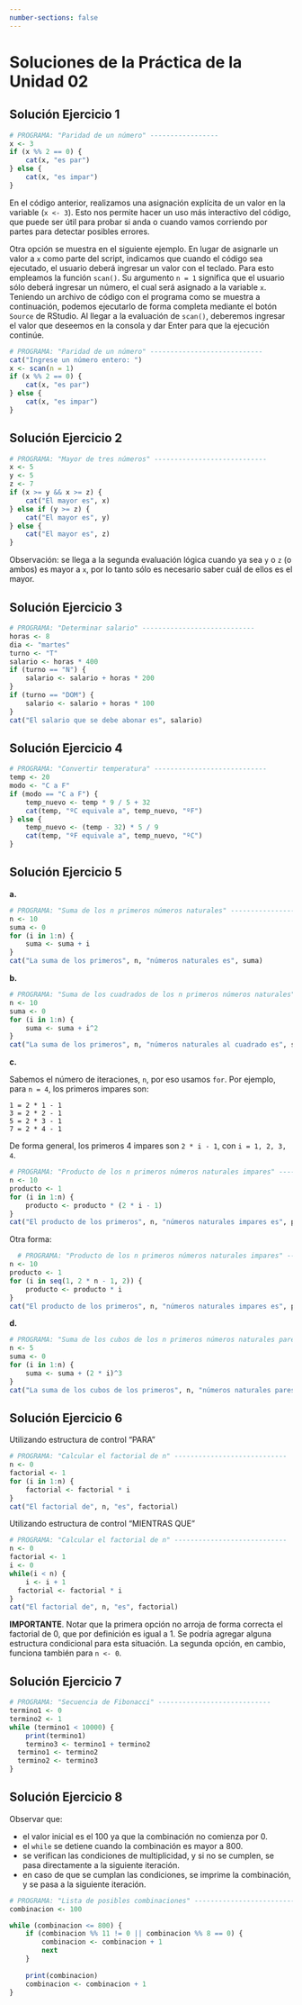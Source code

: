 ```yaml
---
number-sections: false
---
```


```{=latex}
\thispagestyle{primerapagina}
```

# Soluciones de la Práctica de la Unidad 02

## Solución Ejercicio 1

```r
# PROGRAMA: "Paridad de un número" -----------------
x <- 3
if (x %% 2 == 0) {
	cat(x, "es par")
} else {
	cat(x, "es impar")
}
```

En el código anterior, realizamos una asignación explícita de un valor en la variable (`x <- 3`). Esto nos permite hacer un uso más interactivo del código, que puede ser útil para probar si anda o cuando vamos corriendo por partes para detectar posibles errores. 

Otra opción se muestra en el siguiente ejemplo. En lugar de asignarle un valor a `x` como parte del script, indicamos que cuando el código sea ejecutado, el usuario deberá ingresar un valor con el teclado. Para esto empleamos la función `scan()`. Su argumento `n = 1` significa que el usuario sólo deberá ingresar un número, el cual será asignado a la variable `x`. Teniendo un archivo de código con el programa como se muestra a continuación, podemos ejecutarlo de forma completa mediante el botón `Source` de RStudio. Al llegar a la evaluación de `scan()`, deberemos ingresar el valor que deseemos en la consola y dar Enter para que la ejecución continúe.

```r
# PROGRAMA: "Paridad de un número" ----------------------------
cat("Ingrese un número entero: ")
x <- scan(n = 1)
if (x %% 2 == 0) {
	cat(x, "es par")
} else {
	cat(x, "es impar")
}
```


## Solución Ejercicio 2


```r
# PROGRAMA: "Mayor de tres números" ----------------------------
x <- 5
y <- 5
z <- 7
if (x >= y && x >= z) {
	cat("El mayor es", x)
} else if (y >= z) {
	cat("El mayor es", y)
} else {
	cat("El mayor es", z)
}
```

Observación: se llega a la segunda evaluación lógica cuando ya sea `y` o `z` (o ambos) es mayor a `x`, por lo tanto sólo es necesario saber cuál de ellos es el mayor.


## Solución Ejercicio 3


```r
# PROGRAMA: "Determinar salario" ----------------------------
horas <- 8
dia <- "martes"
turno <- "T"
salario <- horas * 400
if (turno == "N") {
	salario <- salario + horas * 200
}
if (turno == "DOM") {
	salario <- salario + horas * 100
}
cat("El salario que se debe abonar es", salario)
```


## Solución Ejercicio 4


```r
# PROGRAMA: "Convertir temperatura" ----------------------------
temp <- 20
modo <- "C a F"
if (modo == "C a F") {
	temp_nuevo <- temp * 9 / 5 + 32
	cat(temp, "ºC equivale a", temp_nuevo, "ºF")
} else {
	temp_nuevo <- (temp - 32) * 5 / 9
	cat(temp, "ºF equivale a", temp_nuevo, "ºC")
}
```


## Solución Ejercicio 5

**a.** 

```r
# PROGRAMA: "Suma de los n primeros números naturales" ---------------------
n <- 10
suma <- 0
for (i in 1:n) {
	suma <- suma + i
}
cat("La suma de los primeros", n, "números naturales es", suma)
```

**b.** 

```r
# PROGRAMA: "Suma de los cuadrados de los n primeros números naturales" -----
n <- 10
suma <- 0
for (i in 1:n) {
	suma <- suma + i^2
}
cat("La suma de los primeros", n, "números naturales al cuadrado es", suma)
```

**c.** 

Sabemos el número de iteraciones, `n`, por eso usamos `for`. Por ejemplo, para `n = 4`, los primeros impares son:
  
```
1 = 2 * 1 - 1
3 = 2 * 2 - 1
5 = 2 * 3 - 1
7 = 2 * 4 - 1
```

De forma general, los primeros 4 impares son `2 * i - 1`, con `i = 1, 2, 3, 4`.
  
```r
# PROGRAMA: "Producto de los n primeros números naturales impares" ----------
n <- 10
producto <- 1
for (i in 1:n) {
	producto <- producto * (2 * i - 1)
}
cat("El producto de los primeros", n, "números naturales impares es", producto)
```

Otra forma:

```r
  # PROGRAMA: "Producto de los n primeros números naturales impares" ----------
n <- 10
producto <- 1
for (i in seq(1, 2 * n - 1, 2)) {
	producto <- producto * i
}
cat("El producto de los primeros", n, "números naturales impares es", producto)
```

**d.** 

```r
# PROGRAMA: "Suma de los cubos de los n primeros números naturales pares"
n <- 5
suma <- 0
for (i in 1:n) {
	suma <- suma + (2 * i)^3
}
cat("La suma de los cubos de los primeros", n, "números naturales pares es", suma)
```


## Solución Ejercicio 6

Utilizando estructura de control "PARA" 

```r
# PROGRAMA: "Calcular el factorial de n" ----------------------------
n <- 0
factorial <- 1
for (i in 1:n) {
	factorial <- factorial * i
}
cat("El factorial de", n, "es", factorial)
```

Utilizando estructura de control "MIENTRAS QUE" 

```r
# PROGRAMA: "Calcular el factorial de n" ----------------------------
n <- 0
factorial <- 1
i <- 0
while(i < n) {
	i <- i + 1
  factorial <- factorial * i
}
cat("El factorial de", n, "es", factorial)
```

**IMPORTANTE**. Notar que la primera opción no arroja de forma correcta el factorial de 0, que por definición es igual a 1. Se podría agregar alguna estructura condicional para esta situación. La segunda opción, en cambio, funciona también para `n <- 0`.

## Solución Ejercicio 7

```r
# PROGRAMA: "Secuencia de Fibonacci" ----------------------------
termino1 <- 0
termino2 <- 1
while (termino1 < 10000) {
	print(termino1)
	termino3 <- termino1 + termino2
  termino1 <- termino2
  termino2 <- termino3
}
```


<!-- ## Solución Ejercicio 8 -->

<!-- **Intentos ilimitados** -->

<!-- Para la codificación en R de este problema, usamos nuevamente la sentencia `scan()` mencionada en el Problema 1. En esta oportunidad, debemos incorpar el argumento `what = ` seguido por comillas vacías para indicar que el valor que será leído es de tipo caracter (la contraseña). También usamos el argumento `quiet = TRUE` para que no se imprima el mensaje que sale por defecto al hacer la lectura del número (`Read 1 item`). Para apreciar el funcionamiento, estas líneas de código deben estar guardadas en un script que sólo contenga a a este programa y debe ser ejecutado haciendo clic en el botón `Source` de RStudio. -->

<!-- ```{r, eval=FALSE} -->
<!-- # PROGRAMA: "Verificación de contraseña. Intentos ilimitados" -------------- -->
<!-- cat("Ingrese la contraseña") -->
<!-- contraseña <- scan(n = 1, what = "", quiet = TRUE) -->
<!-- while (contraseña != "amoestadistica") { -->
<!-- 	cat("Contraseña incorrecta. Ingrésela nuevamente") -->
<!-- 	contraseña <- scan(n = 1, what = "", quiet = TRUE) -->
<!-- } -->
<!-- cat("¡Contraseña correcta! Puede continuar con sus estudios.") -->
<!-- ``` -->

<!-- **Cinco intentos** -->

<!-- ```{r, eval=FALSE} -->
<!-- # PROGRAMA: "Verificación de contraseña. Cinco intentos" -------------- -->
<!-- cat("Ingrese la contraseña") -->
<!-- contraseña <- scan(n = 1, what = "", quiet = TRUE) -->
<!-- intentos <- 1 -->
<!-- while (contraseña != "amoestadistica" && intentos < 5) { -->
<!--   cat("Contraseña incorrecta. Ingrésela nuevamente") -->
<!--   contraseña <- scan(n = 1, what = "", quiet = TRUE) -->
<!--   intentos <- intentos + 1 -->
<!-- } -->
<!-- if (contraseña == "amoestadistica") { -->
<!--   cat("¡Contraseña correcta! Puede continuar con sus estudios.")   -->
<!-- } else { -->
<!--   cat("Ha utilizado los 5 intentos permitidos. Usuario bloqueado.") -->
<!-- } -->
<!-- ``` -->

<!-- Podemos aprovechar este problema para probar el uso de la línea de comando de Windows. Recomendamos que sigan los pasos vistos en clase y detallados en la guía de estudio para correr este programa desde una terminal. Además, pueden proponer cualquier agregado que se les ocurra. Por ejemplo, el siguiente programa pone un cartel al principio y va anunciando la cantidad de intentos remanentes. Si se guarda este código en una archivo llamado `contraseña.R`, debe ser ejecutado en la terminal con `Rscript contraseña.R`. -->


<!-- ```{r, eval=FALSE} -->
<!-- cat( -->
<!-- "========================================================================== -->
<!--                   BIENVENIDO AL SISTEMA DE GESTIÓN -->
<!-- ========================================================================== -->

<!-- Ingrese la contraseña: " -->
<!-- ) -->

<!-- contraseña <- scan(n = 1, what = "", quiet = TRUE) -->
<!-- intentos <- 1 -->
<!-- while (contraseña != "amoestadistica" && intentos < 5) { -->
<!--   cat("\nContraseña incorrecta. Le quedan", 5-intentos, "intentos. Ingrésela nuevamente: ") -->
<!--   contraseña <- scan(n = 1, what = "", quiet = TRUE) -->
<!--   intentos <- intentos + 1 -->
<!-- } -->
<!-- if (contraseña == "amoestadistica") { -->
<!--   cat("\n¡Contraseña correcta! Puede continuar con sus estudios.\n\n")   -->
<!-- } else { -->
<!--   cat("\nHa utilizado los 5 intentos permitidos. Usuario bloqueado.\n\n") -->
<!-- } -->
<!-- ``` -->

<!-- ![](../imagenes/practica_unidad_2/terminal.png){width="75%" fig-align="center"} -->


## Solución Ejercicio 8

Observar que:  

- el valor inicial es el 100 ya que la combinación no comienza por 0. 
- el `while` se detiene cuando la combinación es mayor a 800.
- se verifican las condiciones de multiplicidad, y si no se cumplen, se pasa directamente a la siguiente iteración. 
- en caso de que se cumplan las condiciones, se imprime la combinación, y se pasa a la siguiente iteración.

```r
# PROGRAMA: "Lista de posibles combinaciones" ----------------------------
combinacion <- 100

while (combinacion <= 800) {
    if (combinacion %% 11 != 0 || combinacion %% 8 == 0) {
        combinacion <- combinacion + 1
        next
    }
    
    print(combinacion)
    combinacion <- combinacion + 1
}

```

